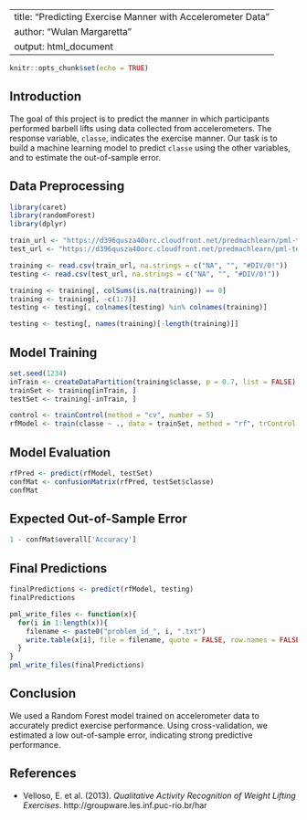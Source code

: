 
---
title: "Predicting Exercise Manner with Accelerometer Data"
author: "Wulan Margaretta"
output: html_document
---

```r
knitr::opts_chunk$set(echo = TRUE)
```

## Introduction

The goal of this project is to predict the manner in which participants performed barbell lifts using data collected from accelerometers. The response variable, `classe`, indicates the exercise manner. Our task is to build a machine learning model to predict `classe` using the other variables, and to estimate the out-of-sample error.

## Data Preprocessing

```r
library(caret)
library(randomForest)
library(dplyr)
```

```r
train_url <- "https://d396qusza40orc.cloudfront.net/predmachlearn/pml-training.csv"
test_url <- "https://d396qusza40orc.cloudfront.net/predmachlearn/pml-testing.csv"

training <- read.csv(train_url, na.strings = c("NA", "", "#DIV/0!"))
testing <- read.csv(test_url, na.strings = c("NA", "", "#DIV/0!"))

training <- training[, colSums(is.na(training)) == 0]
training <- training[, -c(1:7)]
testing <- testing[, colnames(testing) %in% colnames(training)]

testing <- testing[, names(training)[-length(training)]]
```

## Model Training

```r
set.seed(1234)
inTrain <- createDataPartition(training$classe, p = 0.7, list = FALSE)
trainSet <- training[inTrain, ]
testSet <- training[-inTrain, ]

control <- trainControl(method = "cv", number = 5)
rfModel <- train(classe ~ ., data = trainSet, method = "rf", trControl = control)
```

## Model Evaluation

```r
rfPred <- predict(rfModel, testSet)
confMat <- confusionMatrix(rfPred, testSet$classe)
confMat
```

## Expected Out-of-Sample Error

```r
1 - confMat$overall['Accuracy']
```

## Final Predictions

```r
finalPredictions <- predict(rfModel, testing)
finalPredictions
```

```r
pml_write_files <- function(x){
  for(i in 1:length(x)){
    filename <- paste0("problem_id_", i, ".txt")
    write.table(x[i], file = filename, quote = FALSE, row.names = FALSE, col.names = FALSE)
  }
}
pml_write_files(finalPredictions)
```

## Conclusion

We used a Random Forest model trained on accelerometer data to accurately predict exercise performance. Using cross-validation, we estimated a low out-of-sample error, indicating strong predictive performance.

## References

- Velloso, E. et al. (2013). *Qualitative Activity Recognition of Weight Lifting Exercises*. http://groupware.les.inf.puc-rio.br/har
